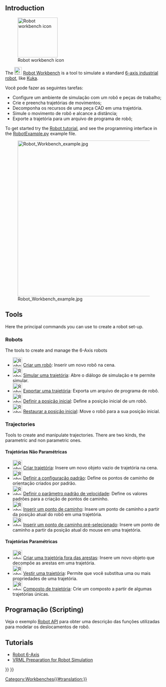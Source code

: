 <languages/>

{{Docnav
|[[Reverse_Engineering_Workbench/pt|Bancada de trabalho Reverse Engineering]]
|[[Sketcher_Workbench/pt|Bancada de trabalho Sketcher]]
|IconL=Workbench_Reverse_Engineering.svg
|IconR=Workbench_Sketcher.svg
}}

{{VeryImportantMessage|O Robot Workbench não está em manutenção. Se você tem experiência com o tópico e está interessado em mantê-lo, por favor, declare sua intenção na seção de desenvolvedores no  [https://forum.freecadweb.org/index.php forum FreeCAD].

A razão pela qual esta bancada de trabalho ainda está no código-fonte mestre é porque esta bancada de trabalho está programada em C++. Se esta bancada de trabalho pudesse ser programada em Python, então ela poderia ser feita em uma  [[external_workbenches/pt-br|bancada de trabalho externa]] e poderia ser movida para um repositório separado.
}}

== Introduction ==

[[Image:Workbench_Robot.svg|thumb|128px|Robot workbench icon]]

The [[Image:Workbench_Robot.svg|24px]] [[Robot_Workbench|Robot Workbench]] is a tool to simulate a standard [[Robot_6-Axis|6-axis industrial robot]], like [http://kuka.com/ Kuka].

Você pode fazer as seguintes tarefas:
* Configure um ambiente de simulação com um robô e peças de trabalho;
* Crie e preencha trajetórias de movimentos;
* Decomponha os recursos de uma peça CAD em uma trajetória.
* Simule o movimento de robô e alcance a distância;
* Exporte a trajetória para um arquivo de programa de robô;

To get started try the [[Robot_tutorial|Robot tutorial]], and see the programming interface in the [https://github.com/FreeCAD/FreeCAD_sf_master/blob/master/src/Mod/Robot/RobotExample.py RobotExample.py] example file.

{{TOCright}}
[[Image:Robot_Workbench_example.jpg|500px]]

== Tools ==
Here the principal commands you can use to create a robot set-up. 

=== Robots ===
The tools to create and manage the 6-Axis robots

* [[Image:Robot_CreateRobot.svg|30px]] [[Robot_CreateRobot/pt-br|Criar um robô]]: Inserir um novo robô na cena.
* [[Image:Robot_Simulate.svg|30px]] [[Robot_Simulate/pt-br|Simular uma trajetória]]: Abre o diálogo de simulação e te permite simular. 
* [[Image:Robot_Export.svg|30px]] [[Robot_Export/pt-br|Exportar uma trajetória]]: Exporta um arquivo de programa de robô.
* [[Image:Robot_SetHomePos.svg|30px]] [[Robot_SetHomePos/pt-br|Definir a posição inicial]]: Define a posição inicial de um robô.
* [[Image:Robot_RestoreHomePos.svg|30px]] [[Robot_RestoreHomePos/pt-br|Restaurar a posição inicial]]: Move o robô para a sua posição inicial.

=== Trajectories ===
Tools to create and manipulate trajectories. There are two kinds, the parametric and non parametric ones.

==== Trajetórias Não Paramétricas ====
* [[Image:Robot_CreateTrajectory.svg|30px]] [[Robot_CreateTrajectory/pt-br|Criar trajetória]]: Insere um novo objeto vazio de trajetória na cena.
* [[Image:Robot_SetDefaultOrientation.svg|30px]] [[Robot_SetDefaultOrientation/pt-br|Definir a configuração padrão]]: Define os pontos de caminho de orientação criados por padrão.
* [[Image:Robot_SetDefaultValues.svg|30px]] [[Robot_SetDefaultValues/pt-br|Definir o parâmetro padrão de velocidade]]: Define os valores padrões para a criação de pontos de caminho.
* [[Image:Robot_InsertWaypoint.svg|30px]] [[Robot_InsertWaypoint/pt-br|Inserir um ponto de caminho]]: Insere um ponto de caminho a partir da posição atual do robô em uma trajetória.
* [[Image:Robot_InsertWaypointPre.svg|30px]] [[Robot_InsertWaypointPre/pt-br|Inserir um ponto de caminho pré-selecionado]]: Insere um ponto de caminho a partir da posição atual do mouse em uma trajetória.

==== Trajetórias Paramétricas ====
* [[Image:Robot_Edge2Trac.svg|30px]] [[Robot_Edge2Trac/pt|Criar uma trajetória fora das arestas]]: Insere um novo objeto que decompõe as arestas em uma trajetória.
* [[Image:Robot_TrajectoryDressUp.svg|30px]] [[Robot_TrajectoryDressUp/pt|Vestir uma trajetória]]: Permite que você substitua uma ou mais propriedades de uma trajetória.
* [[Image:Robot_TrajectoryCompound.svg|30px]] [[Robot_TrajectoryCompound/pt|Composto de trajetória]]: Crie um composto a partir de algumas trajetórias únicas.

<span id="Scripting"></span>
==Programação (Scripting)==

Veja o exemplo [[Robot_API_example/pt|Robot API]] para obter uma descrição das funções utilizadas para modelar os deslocamentos de robô.

== Tutorials ==
* [[Robot 6-Axis|Robot 6-Axis]]
* [[VRML Preparation for Robot Simulation|VRML Preparation for Robot Simulation]]


{{Docnav
|[[Reverse_Engineering_Workbench/pt|Bancada de trabalho Reverse Engineering]]
|[[Sketcher_Workbench/pt|Bancada de trabalho Sketcher]]
|IconL=Workbench_Reverse_Engineering.svg
|IconR=Workbench_Sketcher.svg
}}

{{Robot Tools navi{{#translation:}}}}
{{Userdocnavi{{#translation:}}}}
[[Category:Workbenches{{#translation:}}]]